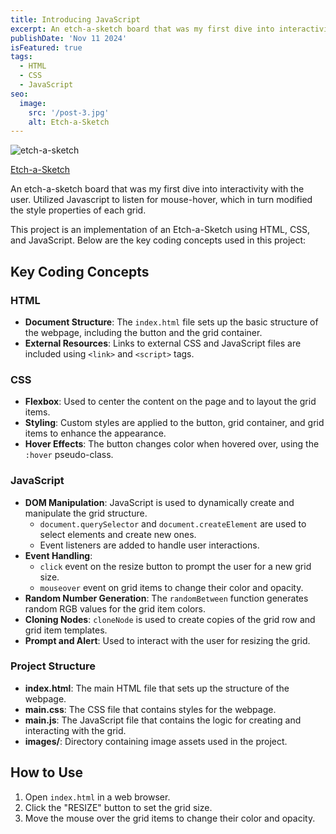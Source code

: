 ```yaml
---
title: Introducing JavaScript
excerpt: An etch-a-sketch board that was my first dive into interactivity with the user.
publishDate: 'Nov 11 2024'
isFeatured: true
tags:
  - HTML
  - CSS
  - JavaScript
seo:
  image:
    src: '/post-3.jpg'
    alt: Etch-a-Sketch
---
```


<Image src={postImage} alt="etch-a-sketch" />

<a href="https://erikgrinn.github.io/odin-etch-a-sketch/" target="_blank">Etch-a-Sketch</a>

An etch-a-sketch board that was my first dive into interactivity with the user.
Utilized Javascript to listen for mouse-hover, which in turn modified the style properties of each grid.

This project is an implementation of an Etch-a-Sketch using HTML, CSS, and JavaScript. Below are the key coding concepts used in this project:

## Key Coding Concepts

### HTML
- **Document Structure**: The `index.html` file sets up the basic structure of the webpage, including the button and the grid container.
- **External Resources**: Links to external CSS and JavaScript files are included using `<link>` and `<script>` tags.

### CSS
- **Flexbox**: Used to center the content on the page and to layout the grid items.
- **Styling**: Custom styles are applied to the button, grid container, and grid items to enhance the appearance.
- **Hover Effects**: The button changes color when hovered over, using the `:hover` pseudo-class.

### JavaScript
- **DOM Manipulation**: JavaScript is used to dynamically create and manipulate the grid structure.
  - `document.querySelector` and `document.createElement` are used to select elements and create new ones.
  - Event listeners are added to handle user interactions.
- **Event Handling**: 
  - `click` event on the resize button to prompt the user for a new grid size.
  - `mouseover` event on grid items to change their color and opacity.
- **Random Number Generation**: The `randomBetween` function generates random RGB values for the grid item colors.
- **Cloning Nodes**: `cloneNode` is used to create copies of the grid row and grid item templates.
- **Prompt and Alert**: Used to interact with the user for resizing the grid.

### Project Structure
- **index.html**: The main HTML file that sets up the structure of the webpage.
- **main.css**: The CSS file that contains styles for the webpage.
- **main.js**: The JavaScript file that contains the logic for creating and interacting with the grid.
- **images/**: Directory containing image assets used in the project.

## How to Use
1. Open `index.html` in a web browser.
2. Click the "RESIZE" button to set the grid size.
3. Move the mouse over the grid items to change their color and opacity.